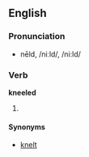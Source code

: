 ==English==
===Pronunciation===
*nēld, /niːld/, /ni:ld/

===Verb===
'''kneeled'''

# {{past of|[[kneel]]}}

====Synonyms====
*[[knelt]]